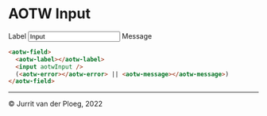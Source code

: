 
<Meta title="Components/Field/Overview" />

# AOTW Input

<aotw-field>
  <aotw-label>Label</aotw-label>
  <input aotwInput="" value="Input" />
  <aotw-message>Message</aotw-message>
</aotw-field>

```html
<aotw-field>
  <aotw-label></aotw-label>
  <input aotwInput />
  (<aotw-error></aotw-error> || <aotw-message></aotw-message>)
</aotw-field>
```

---

&copy; Jurrit van der Ploeg, 2022